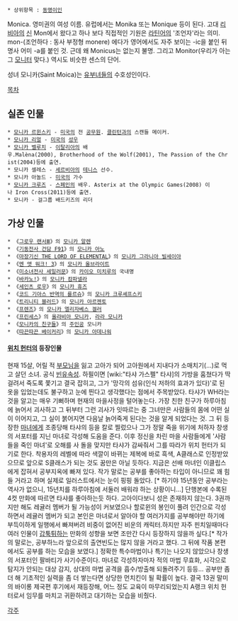  * 상위항목 : [[동명이인]]

Monica. 영미권의 여성 이름. 유럽에서는  Monika 또는 Monique 등이 된다.
고대 [[리비아]]의 [[신]] Mon에서 왔다고 하나 보다 직접적인 기원은 [[라틴어]]의 '조언자'라는 의미. mon-(조언하다 : 동사 부정형 monere) 에다가 영어에서도 자주 보이는 -ic을 붙인 뒤 명사 어미 -a를 붙인 것. 근데 왜 Monicus는 없는지 불명. 그리고 Monitor(우리가 아는 그 [[모니터]] 맞다.) 역시도 비슷한 센스의 단어.
 
성녀 모니카(Saint Moica)는 [[유부녀]]들의 수호성인이다.

[[목차]]

== 실존 인물 ==
 * [[모니카 르윈스키]] - [[미국]]의 전 [[공무원]]. [[클린턴]]과의 스캔들 메이커.
 * [[모니카 리얼]] - [[미국]]의 [[성우]]
 * [[모니카 벨루치]] - [[이탈리아]]의 배우.Malèna(2000), Brotherhood of the Wolf(2001), The Passion of the Christ(2004)등에 출연.
 * 모니카 셀레스 - [[세르비아]]의 [[테니스]] 선수.
 * 모니카 아놀드 - [[미국]]의 가수
 * [[모니카 크루즈]] - [[스페인]]의 배우. Asterix at the Olympic Games(2008) 이나 Iron Cross(2011)등에 출연.
 * 모니카 - 걸그룹 배드키즈의 리더
== 가상 인물 ==
 * 《[[그로우 랜서Ⅲ]]》의 [[모니카 알렌]]
 * 《[[기동전사 건담 F91]]》의 [[모니카 아노]]
 * 《[[마장기신 THE LORD OF ELEMENTAL]]》의 [[모니카 그라니아 빌세이아]]
 * 《[[멘 앳 워크! 3]]》의 [[모니카 올브라이트]]
 * 《[[미소녀전사 세일러문]]》의 [[카이오 미치루]]의 국내명
 * 《[[바카노!]]》의 [[모니카 캄파넬라]]
 * 《[[세인츠 로우]]》의 [[모니카 휴즈]]
 * 《[[코드 기아스 반역의 를르슈]]》의 [[모니카 크루셰프스키]]
 * 《[[트리니티 블러드]]》의 [[모니카 아르젠토]]
 * 《[[프렌즈]]》의 [[모니카 엘리자베스 겔러]]
 * 《[[프린세스(만화)|프린세스]]》의 [[올라비아 모니카]], [[라라 모니카]]
 * 《[[모니카의 친구들]]》의 [[주인공]] 모니카
 * 《[[따끈따끈 베이커리]]》의 [[모니카 아데나워]]

==== [[위치 헌터]]의 등장인물 ====
현재 15살, 어릴 적 [[부모님]]을 잃고 고아가 되어 고아원에서 지내다가 소매치기(...)로 먹고 살던 소녀. 공식 [[빈유]]속성.
하필이면 [wiki:"타샤 가스펠" 타샤]의 가방을 훔쳤다가 딱 걸려서 죽도록 쫓기고 결국 잡히고, 그가 '망각의 섬유(인식 저하의 효과가 있다)'로 된 옷을 입었는데도 불구하고 눈에 띈다고 생각했다는 점에서 주목받았다.
타샤가 WH라는 것을 알고는 매우 기뻐하며 현재의 마을사정을 털어놓는다. 가장 친한 친구가 하루아침에 늙어서 괴사하고 그 뒤부터 그런 괴사가 잇따르는 중 그녀만은 사람들의 몸에 어떤 실이 이어지고, 그 실이 붉어지면 다음날 늙어죽게 된다는 것을 알게 되었다는 것.
그 뒤 등장한 [[마녀]]에게 조종당해 타샤의 등을 칼로 찔렀으나 그가 정말 죽을 위기에 처하자 창생의 서포터를 지닌 마녀로 각성해 도움을 준다. 이후 정신을 차린 마을 사람들에게 '사람들을 죽인 마녀'로 오해를 사 돌을 맞지만 타샤가 감싸줘서 그를 따라가 위치 헌터가 되기로 한다.
착용자의 레벨에 따라 색깔이 바뀌는 제복에 바로 흑색, A클래스로 인정받았으므로 앞으로 S클래스가 되는 것도 꿈만은 아닐 듯하다. 지금은 선배 마녀인 이클립스에게 잡혀서 공부지옥에 빠져 있다. 작가 말로는 공부를 좋아하는 타입이 아니므로 꽤 힘들 거라고 하며 실제로 일러스트에서는 눈이 핑핑 돌았다. [* 하기야 15년동안 공부라는 역사가 없으니, 15년치를 하루아침에 서둘러 배워랴 하는 상황이니...]
단행본에 수록된 4컷 만화에 따르면 타샤를 좋아하는듯 하다.
고아이다보니 성은 존재하지 않는다.
3권까지만 해도 레귤러 멤버가 될 가능성이 커보였으나 할로윈의 봉인이 풀려 인간으로 각성하면서 레귤러 멤버가 되고 본인은 마녀로서 알아야 할 여러가지를 공부해야만 하기에 부득이하게 일행에서 빠져버려 비중이 없어진 비운의 캐릭터.하지만 자주 핀치일때마다 여러 인물이 [[갑툭튀]]하는 만화의 성향을 보면 조만간 다시 등장하지 않을까 싶다.[*  작가의 말로는, 공부하느라 앞으로의 출연빈도는 많지 않을 거라고 했다. 그 뒤에 작품 본편에서도 공부를 하는 모습을 보였다.]
정확한 특수마법이나 특기는 나오지 않았으나 창생의 서포터인 팔바티가 사기수준이다. 마녀로 각성하자마자 적의 마법 무효화, 시각으로 탐지가 안되는 대상 감지, 상대의 마법 공격을 흡수/방출해 되돌려주기 등등... 공부만 좀 더 해 기초적인 실력을 좀 더 쌓는다면 상당한 먼치킨이 될 확률이 높다.
결국 13권 말미의 바이롱 제국편 후기에서 재등장해, 어느 정도 교육이 마무리되었는지 A랭크 위치 헌터로서 임무를 마치고 귀환하려고 대기하는 모습을 비췄다. 

[[각주]]



